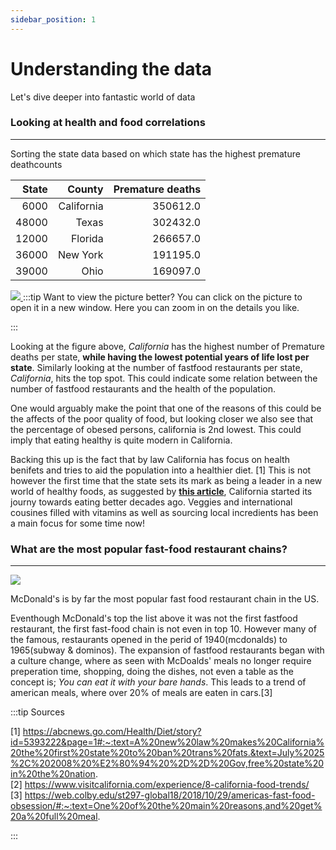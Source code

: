 ```yaml
---
sidebar_position: 1
---
```





# Understanding the data
Let's dive deeper into fantastic world of data

### Looking at health and food correlations
____ 

Sorting the state data based on which state has the highest premature deathcounts

| State 	| County 	| Premature deaths	|
|---:	|---:	|---:	|
| 6000 	| California 	| 350612.0 	|
| 48000 	| Texas 	| 302432.0 	|
| 12000 	| Florida 	| 266657.0 	|
| 36000 	| New York 	| 191195.0 	|
| 39000 	| Ohio 	| 169097.0 	|



[ ![](stat1.png) ](stat1.png)
:::tip Want to view the picture better?
You can click on the picture to open it in a new window. Here you can zoom in on the details you like. 

:::

Looking at the figure above, *California* has the highest number of Premature deaths per state, **while having the lowest potential years of life lost per state**.
Similarly looking at the number of fastfood restaurants per state, *California*, hits the top spot. 
This could indicate some relation between the number of fastfood restaurants and the health of the population. <br />

One would arguably make the point that one of the reasons of this could be the affects of the poor quality of food, but looking closer we also see that the percentage of obesed persons, california is 2nd lowest. 
This could imply that eating healthy is quite modern in California. 

Backing this up is the fact that by law California has focus on health benifets and tries to aid the population into a healthier diet.
[1]
This is not however the first time that the state sets its mark as being a leader in a new world of healthy foods, as suggested by **[this article](https://www.visitcalifornia.com/experience/8-california-food-trends/)**, California started its journy towards eating better decades ago. Veggies and international cousines filled with vitamins as well as sourcing local incredients has been a main focus for some time now! 
### What are the most popular fast-food restaurant chains? 
____
[ ![](stat2.png) ](stat2.png)

McDonald's is by far the most popular fast food restaurant chain in the US. 

Eventhough McDonald's top the list above it was not the first fastfood restaurant, the first fast-food chain is not even in top 10. 
However many of the famous, restaurants opened in the perid of 1940(mcdonalds) to 1965(subway & dominos). 
The expansion of fastfood restaurants began with a culture change, where as seen with McDoalds' meals no longer require preperation time, shopping, doing the dishes, not even a table as the concept is; *You can eat it with your bare hands*. This leads to a trend of american meals, where over 20% of meals are eaten in cars.[3]

:::tip Sources

[1] https://abcnews.go.com/Health/Diet/story?id=5393222&page=1#:~:text=A%20new%20law%20makes%20California%20the%20first%20state%20to%20ban%20trans%20fats.&text=July%2025%2C%202008%20%E2%80%94%20%2D%2D%20Gov,free%20state%20in%20the%20nation. <br />
[2] https://www.visitcalifornia.com/experience/8-california-food-trends/ <br />
[3] https://web.colby.edu/st297-global18/2018/10/29/americas-fast-food-obsession/#:~:text=One%20of%20the%20main%20reasons,and%20get%20a%20full%20meal. <br />

:::

